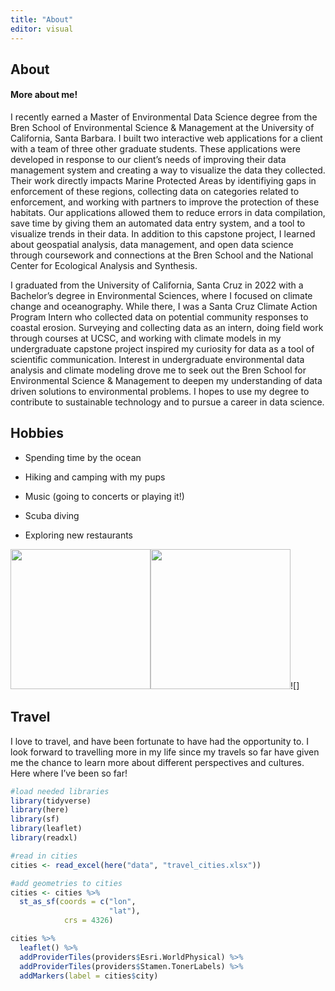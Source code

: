 ```yaml
---
title: "About"
editor: visual
---
```


::: panel-tabset
## About

<h4>More about me!</h4>

I recently earned a Master of Environmental Data Science degree from the Bren School of Environmental Science & Management at the University of California, Santa Barbara. I built two interactive web applications for a client with a team of three other graduate students. These applications were developed in response to our client's needs of improving their data management system and creating a way to visualize the data they collected. Their work directly impacts Marine Protected Areas by identifiying gaps in enforcement of these regions, collecting data on categories related to enforcement, and working with partners to improve the protection of these habitats. Our applications allowed them to reduce errors in data compilation, save time by giving them an automated data entry system, and a tool to visualize trends in their data. In addition to this capstone project, I learned about geospatial analysis, data management, and open data science through coursework and connections at the Bren School and the National Center for Ecological Analysis and Synthesis. 

I graduated from the University of California, Santa Cruz in 2022 with a Bachelor's degree in Environmental Sciences, where I focused on climate change and oceanography. While there, I was a Santa Cruz Climate Action Program Intern who collected data on potential community responses to coastal erosion. Surveying and collecting data as an intern, doing field work through courses at UCSC, and working with climate models in my undergraduate capstone project inspired my curiosity for data as a tool of scientific communication. Interest in undergraduate environmental data analysis and climate modeling drove me to seek out the Bren School for Environmental Science & Management to deepen my understanding of data driven solutions to environmental problems. I hopes to use my degree to contribute to sustainable technology and to pursue a career in data science.

## Hobbies

-   Spending time by the ocean

-   Hiking and camping with my pups

-   Music (going to concerts or playing it!)

-   Scuba diving

-   Exploring new restaurants

![](images/IMG_0653.jpg){width="224"}![](images/IMG_5398.jpg){width="224"}![]

## Travel

I love to travel, and have been fortunate to have had the opportunity to. I look forward to travelling more in my life since my travels so far have given me the chance to learn more about different perspectives and cultures. Here where I've been so far!

```r
#load needed libraries
library(tidyverse)
library(here)
library(sf)
library(leaflet)
library(readxl)

#read in cities
cities <- read_excel(here("data", "travel_cities.xlsx"))

#add geometries to cities
cities <- cities %>% 
  st_as_sf(coords = c("lon",
                      "lat"),
            crs = 4326)

cities %>% 
  leaflet() %>% 
  addProviderTiles(providers$Esri.WorldPhysical) %>% 
  addProviderTiles(providers$Stamen.TonerLabels) %>% 
  addMarkers(label = cities$city)


```
:::
